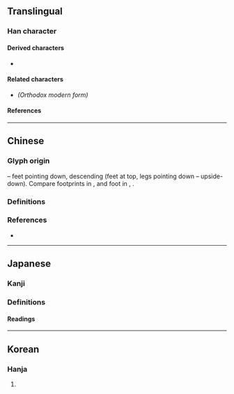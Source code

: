 {{also|降|舛}}
{{character info}}
==Translingual==

===Han character===
{{Han char|rn=34|rad=夂|as=03|asj+=04|sn=6|snj+=7|four=27504|canj=HEQ,XHEQ|ids=⿱夂㐄}}

====Derived characters====
* {{l|mul|[[佭]], [[𠲓]], [[𡜠]], [[𡶶]], [[𢓤]], [[𢘸]], [[洚]], [[降]], [[𪰠]], [[胮]], [[栙]], [[𤇺]], [[𭷟]], [[𭹇]], [[逄]], [[𫞳]], [[䂫]], [[絳]]([[绛]]), [[舽]], [[袶]], [[𧧭]]([[𬣺]]), [[䜶]], [[跭]], [[𮥃]], [[𩐨]], [[𮩨]], [[𩷄]], [[𪐿]], [[䇨]], [[𪔔]]}}

====Related characters====
* {{l|mul|[[降]]}} ''(Orthodox modern form)''

====References====
{{Han ref|kx=0244.200|dkj=05695|dj=0485.050|hdz=20868.040|uh=5905}}

----

==Chinese==

===Glyph origin===
{{Han etym}}
{{liushu|p}} – feet pointing down, descending (feet at top, legs pointing down – upside-down). Compare footprints in {{l|zh|舛}}, and foot in {{l|zh|夂}}, {{l|zh|夊}}.

===Definitions===
{{zh-see|降|ha}}

===References===
* {{R:twedu|A04414-001#39}}

----

==Japanese==

===Kanji===
{{ja-kanji|grade=|rs=夂03}}

===Definitions===
{{zh-see|降|ha}}

====Readings====
{{ja-readings
|on=こう
|kun=おおりる, おおろす, ふうる
}}

----

==Korean==

===Hanja===
{{ko-hanja|hangeul=[[강]]|eumhun=|rv=gang|mr=kang|y=kang}}

# {{rfdef|ko|sort=夂03}}